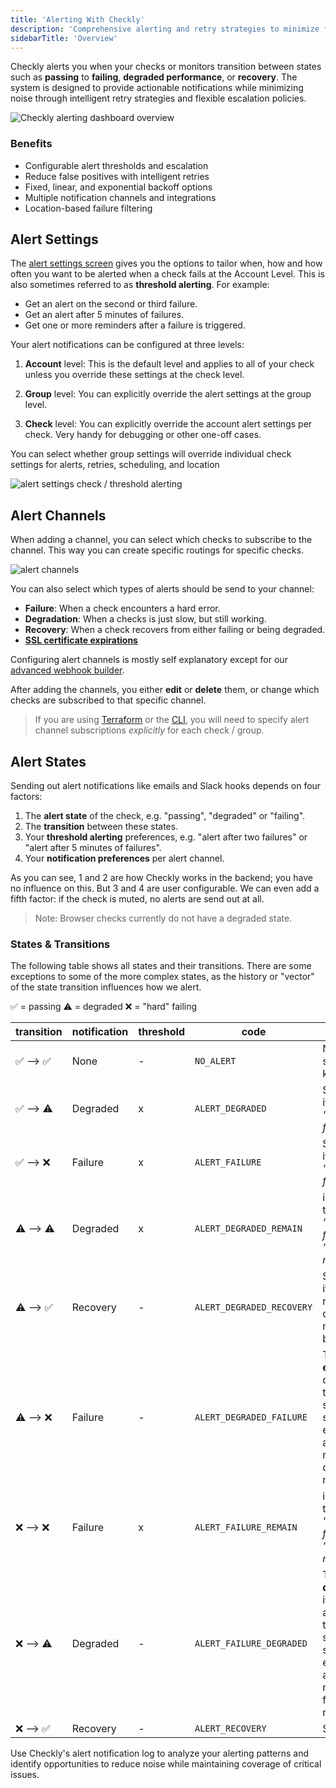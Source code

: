 ```yaml
---
title: 'Alerting With Checkly'
description: 'Comprehensive alerting and retry strategies to minimize false positives and ensure reliable incident response when your checks fail or recover.'
sidebarTitle: 'Overview'
---
```



Checkly alerts you when your checks or monitors transition between states such as **passing** to **failing**, **degraded performance**, or **recovery**. The system is designed to provide actionable notifications while minimizing noise through intelligent retry strategies and flexible escalation policies.

![Checkly alerting dashboard overview](/images/alerts-dash.png)

### Benefits

- Configurable alert thresholds and escalation
- Reduce false positives with intelligent retries
- Fixed, linear, and exponential backoff options
- Multiple notification channels and integrations
- Location-based failure filtering


## Alert Settings

The [alert settings screen](https://app.checklyhq.com/alerts/settings) gives you the options to tailor when, how and how often you want to be alerted when a check fails at the Account Level. This is also sometimes referred to as **threshold alerting**. For example:

- Get an alert on the second or third failure.
- Get an alert after 5 minutes of failures.
- Get one or more reminders after a failure is triggered.

Your alert notifications can be configured at three levels:

1. **Account** level: This is the default level and applies to all of your check unless you override these settings at the check level.

2. **Group** level: You can explicitly override the alert settings at the group level.

3. **Check** level: You can explicitly override the account alert settings per check. Very handy for debugging or other one-off cases.

<Note>
You can select whether group settings will override individual check settings for alerts, retries, scheduling, and location
</Note>

![alert settings check / threshold alerting](/images/docs/images/alerting/alert-settings-check.png)


## Alert Channels

When adding a channel, you can select which checks to subscribe to the channel. This way you can create specific routings
for specific checks.

![alert channels](/images/docs/images/alerting/alert-channels.png)

You can also select which types of alerts should be send to your channel:

- **Failure**: When a check encounters a hard error.
- **Degradation**: When a checks is just slow, but still working.
- **Recovery**: When a check recovers from either failing or being degraded.
- [**SSL certificate expirations**](/docs/communicate/alerts/ssl-expiration/)

Configuring alert channels is mostly self explanatory except for our [advanced webhook builder](/docs/alerting/webhooks/).

After adding the channels, you either **edit** or **delete** them, or change which checks are subscribed to that specific channel.

> If you are using [Terraform](/docs/terraform-provider/) or the [CLI](/cli/overview), you will need to specify alert channel subscriptions _explicitly_ for each check / group.


## Alert States
Sending out alert notifications like emails and Slack hooks depends on four factors:

1. The **alert state** of the check, e.g. "passing", "degraded" or "failing".
2. The **transition** between these states.
3. Your **threshold alerting** preferences, e.g. "alert after two failures" or "alert after 5 minutes of failures".
4. Your **notification preferences** per alert channel.

As you can see, 1 and 2 are how Checkly works in the backend; you have no influence on this. But 3 and 4 are user configurable.
We can even add a fifth factor: if the check is muted, no alerts are send out at all.

> Note: Browser checks currently do not have a degraded state.

### States & Transitions

The following table shows all states and their transitions. There are some exceptions to some of the more complex states, 
as the history or "vector" of the state transition influences how we alert.

✅  = passing  ⚠️  = degraded  ❌  = "hard" failing 

| transition | notification | threshold  | code | notes |
|------------|----------|--------------|-------|-----------|
✅ --> ✅ | None |-|`NO_ALERT`| Nothing to see here, keep moving|   
✅ --> ⚠️ | Degraded | x|`ALERT_DEGRADED`|Send directly, if threshold is *"alert after 1 failure"*|
✅ --> ❌ | Failure  |x |`ALERT_FAILURE`|Send directly, if threshold is *"alert after 1 failure"*|
⚠️ --> ⚠️ | Degraded|x |`ALERT_DEGRADED_REMAIN` |i.e. when threshold is *"alert after 2 failures"* or *"after 5 minutes"*| 
⚠️ --> ✅ | Recovery |-|`ALERT_DEGRADED_RECOVERY`|Send but only if you received a degraded notification before|
⚠️ --> ❌ | Failure |-|`ALERT_DEGRADED_FAILURE`|This is an **escalation**, it overrides any threshold setting. We send this even if you already received degraded notifications| 
❌ --> ❌ | Failure | x|`ALERT_FAILURE_REMAIN` |i.e. when threshold is *"alert after 2 failures"* or *"after 5 minutes"*|
❌ --> ⚠️ | Degraded  |-|`ALERT_FAILURE_DEGRADED`|This is a **deescalation**, it overrides any thresholds settings. We send this even if you already received failure notifications|
❌️ --> ✅ | Recovery |-|`ALERT_RECOVERY`|Send directly|

<Tip>
Use Checkly's alert notification log to analyze your alerting patterns and identify opportunities to reduce noise while maintaining coverage of critical issues.
</Tip> 